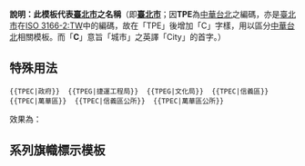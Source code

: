 <includeonly><!-- 在這裡加入模板的保護標識 --></includeonly><noinclude>{{Documentation subpage}}</noinclude>
<!-- 在本行下編輯模板說明 -->

'''說明：此模板代表[[臺北市]]之名稱'''（即'''[[臺北市]]'''；因'''TPE'''為[[中華台北]]之編碼，亦是[[臺北市]]在[[ISO 3166-2:TW]]中的編碼，故在「TPE」後增加「C」字樣，用以區分[[中華台北]]相關模板。而「'''C'''」意旨「城市」之英譯「City」的首字。）

== 特殊用法 ==
<pre>{{TPEC|政府}}  {{TPEG|捷運工程局}}  {{TPEG|文化局}}  {{TPEC|信義區}}  {{TPEC|萬華區}}  {{TPEC|信義區公所}}  {{TPEC|萬華區公所}}</pre>
效果為：{{TPEC|政府}}  {{TPEG|捷運工程局}}  {{TPEG|文化局}}  {{TPEC|信義區}}  {{TPEC|萬華區}}  {{TPEC|信義區公所}}  {{TPEC|萬華區公所}}

== 系列旗幟標示模板 ==
{{Taipei City-all}}